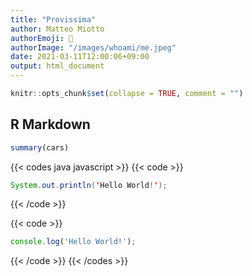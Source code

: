 ```yaml
---
title: "Provissima"
author: Matteo Miotto
authorEmoji: 🤖
authorImage: "/images/whoami/me.jpeg"
date: 2021-03-11T12:00:06+09:00
output: html_document
---
```


```r
knitr::opts_chunk$set(collapse = TRUE, comment = "")
```

## R Markdown


```r
summary(cars)
```




{{< codes java javascript >}}
  {{< code >}}

  ```java
  System.out.println('Hello World!');
  ```

  {{< /code >}}

  {{< code >}}

  ```javascript
  console.log('Hello World!');
  ```
  
  {{< /code >}}
{{< /codes >}}